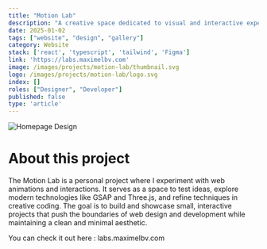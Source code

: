 ```yaml
---
title: "Motion Lab"
description: "A creative space dedicated to visual and interactive experimentation."
date: 2025-01-02
tags: ["website", "design", "gallery"]
category: Website
stack: ['react', 'typescript', 'tailwind', 'Figma']
link: 'https://labs.maximelbv.com'
image: /images/projects/motion-lab/thumbnail.svg
logo: /images/projects/motion-lab/logo.svg
index: []
roles: ["Designer", "Developer"]
published: false
type: 'article'
---
```


<div className="relative default-layout aspect-video sm:rounded-lg overflow-hidden">
  <Image
    src="/images/projects/motion-lab/1.svg"
    alt="Homepage Design"
    fill
  />
</div>

<div className="px-[20px] pb-0">

# About this project

The Motion Lab is a personal project where I experiment with web animations and interactions. 
It serves as a space to test ideas, explore modern technologies like GSAP and Three.js, 
and refine techniques in creative coding. The goal is to build and showcase small, 
interactive projects that push the boundaries of web design and development while maintaining 
a clean and minimal aesthetic.

<SpacerS />
You can check it out here : <CustomLink href='https://labs.maximelbv.com'>labs.maximelbv.com</CustomLink>

</div>